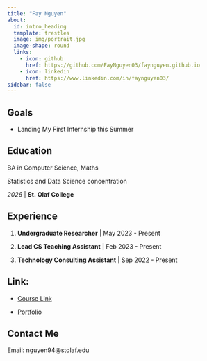 ```yaml
---
title: "Fay Nguyen"
about:
  id: intro_heading
  template: trestles
  image: img/portrait.jpg
  image-shape: round
  links: 
    - icon: github
      href: https://github.com/FayNguyen03/faynguyen.github.io
    - icon: linkedin
      href: https://www.linkedin.com/in/faynguyen03/
sidebar: false
---
```


::: {#intro_heading}
## Goals

- Landing My First Internship this Summer

## Education

BA in Computer Science, Maths 

Statistics and Data Science concentration

*2026* | **St. Olaf College**

## Experience
 
1. **Undergraduate Researcher** | May 2023 - Present

2. **Lead CS Teaching Assistant** | Feb 2023 - Present

3. **Technology Consulting Assistant** | Sep 2022 - Present

## Link:

- [Course Link](https://proback.github.io/264_fall_2024/)

- [Portfolio](https://faynguyen03.github.io/)

## Contact Me

Email: nguyen94@stolaf.edu
:::

